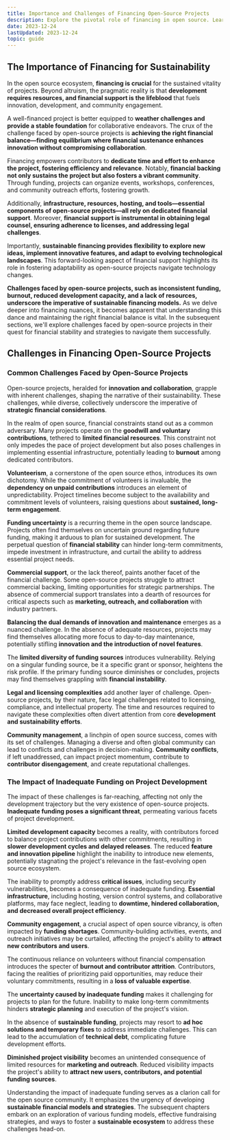 ```yaml
---
title: Importance and Challenges of Financing Open-Source Projects
description: Explore the pivotal role of financing in open source. Learn how sustainable funding fosters innovation, community growth, and project longevity.
date: 2023-12-24
lastUpdated: 2023-12-24
topic: guide
---
```


## The Importance of Financing for Sustainability

In the open source ecosystem, **financing is crucial** for the sustained vitality of projects. Beyond altruism, the pragmatic reality is that **development requires resources, and financial support is the lifeblood** that fuels innovation, development, and community engagement.

A well-financed project is better equipped to **weather challenges and provide a stable foundation** for collaborative endeavors. The crux of the challenge faced by open-source projects is **achieving the right financial balance—finding equilibrium where financial sustenance enhances innovation without compromising collaboration**.

Financing empowers contributors to **dedicate time and effort to enhance the project, fostering efficiency and relevance**. Notably, **financial backing not only sustains the project but also fosters a vibrant community**. Through funding, projects can organize events, workshops, conferences, and community outreach efforts, fostering growth.

Additionally, **infrastructure, resources, hosting, and tools—essential components of open-source projects—all rely on dedicated financial support**. Moreover, **financial support is instrumental in obtaining legal counsel, ensuring adherence to licenses, and addressing legal challenges**.

Importantly, **sustainable financing provides flexibility to explore new ideas, implement innovative features, and adapt to evolving technological landscapes**. This forward-looking aspect of financial support highlights its role in fostering adaptability as open-source projects navigate technology changes.

**Challenges faced by open-source projects, such as inconsistent funding, burnout, reduced development capacity, and a lack of resources, underscore the imperative of sustainable financing models.** As we delve deeper into financing nuances, it becomes apparent that understanding this dance and maintaining the right financial balance is vital. In the subsequent sections, we'll explore challenges faced by open-source projects in their quest for financial stability and strategies to navigate them successfully.

## Challenges in Financing Open-Source Projects

### Common Challenges Faced by Open-Source Projects

Open-source projects, heralded for **innovation and collaboration**, grapple with inherent challenges, shaping the narrative of their sustainability. These challenges, while diverse, collectively underscore the imperative of **strategic financial considerations**.

In the realm of open source, financial constraints stand out as a common adversary. Many projects operate on the **goodwill and voluntary contributions**, tethered to **limited financial resources**. This constraint not only impedes the pace of project development but also poses challenges in implementing essential infrastructure, potentially leading to **burnout** among dedicated contributors.

**Volunteerism**, a cornerstone of the open source ethos, introduces its own dichotomy. While the commitment of volunteers is invaluable, the **dependency on unpaid contributions** introduces an element of unpredictability. Project timelines become subject to the availability and commitment levels of volunteers, raising questions about **sustained, long-term engagement**.

**Funding uncertainty** is a recurring theme in the open source landscape. Projects often find themselves on uncertain ground regarding future funding, making it arduous to plan for sustained development. The perpetual question of **financial stability** can hinder long-term commitments, impede investment in infrastructure, and curtail the ability to address essential project needs.

**Commercial support**, or the lack thereof, paints another facet of the financial challenge. Some open-source projects struggle to attract commercial backing, limiting opportunities for strategic partnerships. The absence of commercial support translates into a dearth of resources for critical aspects such as **marketing, outreach, and collaboration** with industry partners.

**Balancing the dual demands of innovation and maintenance** emerges as a nuanced challenge. In the absence of adequate resources, projects may find themselves allocating more focus to day-to-day maintenance, potentially stifling **innovation and the introduction of novel features**.

The **limited diversity of funding sources** introduces vulnerability. Relying on a singular funding source, be it a specific grant or sponsor, heightens the risk profile. If the primary funding source diminishes or concludes, projects may find themselves grappling with **financial instability**.

**Legal and licensing complexities** add another layer of challenge. Open-source projects, by their nature, face legal challenges related to licensing, compliance, and intellectual property. The time and resources required to navigate these complexities often divert attention from core **development and sustainability efforts**.

**Community management**, a linchpin of open source success, comes with its set of challenges. Managing a diverse and often global community can lead to conflicts and challenges in decision-making. **Community conflicts**, if left unaddressed, can impact project momentum, contribute to **contributor disengagement**, and create reputational challenges.

### The Impact of Inadequate Funding on Project Development

The impact of these challenges is far-reaching, affecting not only the development trajectory but the very existence of open-source projects. **Inadequate funding poses a significant threat**, permeating various facets of project development.

**Limited development capacity** becomes a reality, with contributors forced to balance project contributions with other commitments, resulting in **slower development cycles and delayed releases**. The reduced **feature and innovation pipeline** highlight the inability to introduce new elements, potentially stagnating the project's relevance in the fast-evolving open source ecosystem.

The inability to promptly address **critical issues**, including security vulnerabilities, becomes a consequence of inadequate funding. **Essential infrastructure**, including hosting, version control systems, and collaborative platforms, may face neglect, leading to **downtime, hindered collaboration, and decreased overall project efficiency**.

**Community engagement**, a crucial aspect of open source vibrancy, is often impacted by **funding shortages**. Community-building activities, events, and outreach initiatives may be curtailed, affecting the project's ability to **attract new contributors and users**.

The continuous reliance on volunteers without financial compensation introduces the specter of **burnout and contributor attrition**. Contributors, facing the realities of prioritizing paid opportunities, may reduce their voluntary commitments, resulting in a **loss of valuable expertise**.

The **uncertainty caused by inadequate funding** makes it challenging for projects to plan for the future. Inability to make long-term commitments hinders **strategic planning** and execution of the project's vision.

In the absence of **sustainable funding**, projects may resort to **ad hoc solutions and temporary fixes** to address immediate challenges. This can lead to the accumulation of **technical debt**, complicating future development efforts.

**Diminished project visibility** becomes an unintended consequence of limited resources for **marketing and outreach**. Reduced visibility impacts the project's ability to **attract new users, contributors, and potential funding sources**.

Understanding the impact of inadequate funding serves as a clarion call for the open source community. It emphasizes the urgency of developing **sustainable financial models and strategies**. The subsequent chapters embark on an exploration of various funding models, effective fundraising strategies, and ways to foster a **sustainable ecosystem** to address these challenges head-on.
